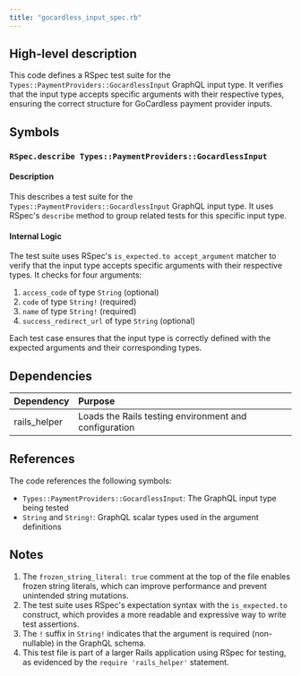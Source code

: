 ```yaml
---
title: "gocardless_input_spec.rb"
---
```


## High-level description
This code defines a RSpec test suite for the `Types::PaymentProviders::GocardlessInput` GraphQL input type. It verifies that the input type accepts specific arguments with their respective types, ensuring the correct structure for GoCardless payment provider inputs.

## Symbols

### `RSpec.describe Types::PaymentProviders::GocardlessInput`
#### Description
This describes a test suite for the `Types::PaymentProviders::GocardlessInput` GraphQL input type. It uses RSpec's `describe` method to group related tests for this specific input type.

#### Internal Logic
The test suite uses RSpec's `is_expected.to accept_argument` matcher to verify that the input type accepts specific arguments with their respective types. It checks for four arguments:

1. `access_code` of type `String` (optional)
2. `code` of type `String!` (required)
3. `name` of type `String!` (required)
4. `success_redirect_url` of type `String` (optional)

Each test case ensures that the input type is correctly defined with the expected arguments and their corresponding types.

## Dependencies
| Dependency | Purpose |
|:-----------|:--------|
| rails_helper | Loads the Rails testing environment and configuration |

## References
The code references the following symbols:
- `Types::PaymentProviders::GocardlessInput`: The GraphQL input type being tested
- `String` and `String!`: GraphQL scalar types used in the argument definitions

## Notes
1. The `frozen_string_literal: true` comment at the top of the file enables frozen string literals, which can improve performance and prevent unintended string mutations.
2. The test suite uses RSpec's expectation syntax with the `is_expected.to` construct, which provides a more readable and expressive way to write test assertions.
3. The `!` suffix in `String!` indicates that the argument is required (non-nullable) in the GraphQL schema.
4. This test file is part of a larger Rails application using RSpec for testing, as evidenced by the `require 'rails_helper'` statement.